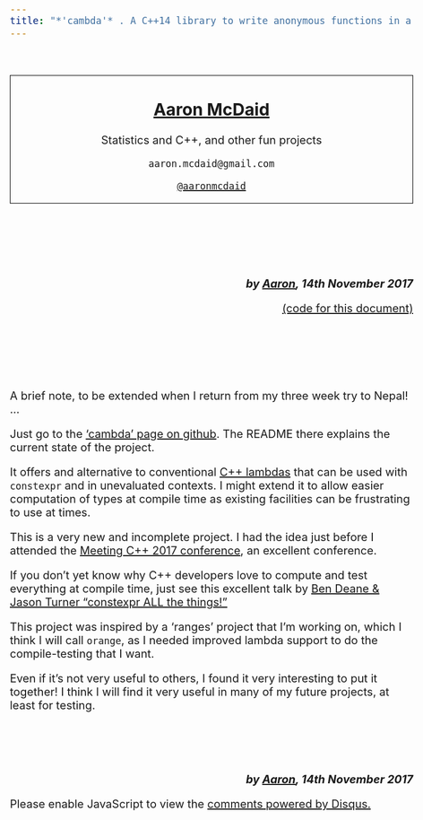 ```yaml
---
title: "*'cambda'* . A C++14 library to write anonymous functions in a Lisp style"
---
```


<style type="text/css">
body{ font-size: 20px; }
</style>

&nbsp;

<div style="border:1px solid black ; text-align:center">

# [Aaron McDaid](https://aaronmcdaid.github.io/)

Statistics and C++, and other fun projects

`aaron.mcdaid@gmail.com`

[`@aaronmcdaid`](https://twitter.com/aaronmcdaid)
</div>

# &nbsp;

<div style="text-align:right">
***by [Aaron](https://aaronmcdaid.github.io/), 14th November 2017***

[(code for this document)](index.Rmd)
</div>

# &nbsp;

A brief note, to be extended when I return from my three week try to Nepal! ...

Just go to the ['cambda' page on github](https://github.com/aaronmcdaid/cambda).
The README there explains the current state of the project.

It offers and alternative to conventional [C++ lambdas](https://stackoverflow.com/questions/7627098/what-is-a-lambda-expression-in-c11#7627218) that can be used with `constexpr` and in unevaluated contexts.
I might extend it to allow easier computation of types at compile time as existing facilities can be frustrating to use at times.


This is a very new and incomplete project.
I had the idea just before I attended the [Meeting C++ 2017 conference](https://www.meetingcpp.com/2017/), an excellent conference.

If you don't yet know why C++ developers love to compute and test everything at compile time, just see this excellent talk by [Ben Deane & Jason Turner "constexpr ALL the things!"](https://www.youtube.com/watch?v=HMB9oXFobJc)

This project was inspired by a 'ranges' project that I'm working on, which I think I will call `orange`, as I needed improved lambda support to do the compile-testing that I want.

Even if it's not very useful to others, I found it very interesting to put it together!
I think I will find it very useful in many of my future projects, at least for testing.

&nbsp;

&nbsp;
<div style="text-align:right">
***by [Aaron](https://aaronmcdaid.github.io/), 14th November 2017***
</div>

<div id="disqus_thread"></div>
<script type="text/javascript">
    /* * * CONFIGURATION VARIABLES: EDIT BEFORE PASTING INTO YOUR WEBPAGE * * */
    var disqus_shortname = 'aaron-mcdaid'; // required: replace example with your forum shortname
    /* * * DON'T EDIT BELOW THIS LINE * * */
    (function() {
        var dsq = document.createElement('script'); dsq.type = 'text/javascript'; dsq.async = true;
        dsq.src = '//' + disqus_shortname + '.disqus.com/embed.js';
        (document.getElementsByTagName('head')[0] || document.getElementsByTagName('body')[0]).appendChild(dsq);
    })();
</script>
<noscript>Please enable JavaScript to view the <a href="http://disqus.com/?ref_noscript">comments powered by Disqus.</a></noscript>
